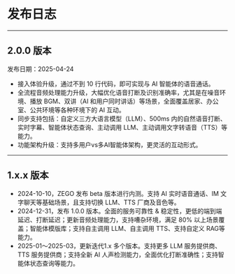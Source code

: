 # 发布日志

---

## 2.0.0 版本
发布日期：2025-04-24

- 接入体验升级，通过不到 10 行代码，即可实现与 AI 智能体的语音通话。
- 全流程音频处理能力升级，大幅优化语音打断及识别准确率，尤其是在噪音环境、播放 BGM、双讲（AI 和用户同时讲话）等场景，全面覆盖居家、办公室、公共环境等各种环境下的 AI 互动。
- 同步支持包括：自定义三方大语言模型（LLM）、500ms 内的自然语音打断、实时字幕、智能体状态查询、主动调用 LLM、主动调用文字转语音（TTS）等能力。
- 功能架构升级：支持多用户vs多AI智能体架构，更灵活的互动形式。

---

## 1.x.x 版本

-  2024-10-10，ZEGO 发布 beta 版本进行内测。支持 AI 实时语音通话、IM 文字聊天等基础场景，且支持切换 LLM、TTS 厂商及音色等。
-  2024-12-31，发布 1.0.0 版本。全面的服务可靠性 & 稳定性，更低的端到端延迟、打断延迟；更新音频处理能力，支持嘈杂环境，满足 80% 以上场景覆盖；智能体模版库；支持自主调用 LLM、自主调用 TTS、支持自定义 RAG等能力。
-  2025-01～2025-03，更新迭代1.x 多个版本。支持更多 LLM 服务提供商、TTS 服务提供商；支持全新 AI 人声检测能力，全面优化打断准确性；支持智能体状态查询等能力。
